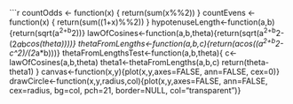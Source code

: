 ```r
countOdds <- function(x) {
  return(sum(x%%2))
}
countEvens <- function(x) {
  return(sum((1+x)%%2))
}
hypotenuseLength<-function(a,b){return(sqrt(a^2+b^2))}
lawOfCosines<-function(a,b,theta){return(sqrt(a^2+b^2-(2*a*b*cos(theta))))}
thetaFromLengths<-function(a,b,c){return(acos((a^2+b^2-c^2)/(2*a*b)))}
thetaFromLengthsTest<-function(a,b,theta){
  c<-lawOfCosines(a,b,theta)
  theta1<-thetaFromLengths(a,b,c)
  return(theta-theta1)
}
canvas<-function(x,y){plot(x,y,axes=FALSE, ann=FALSE, cex=0)}
drawCircle<-function(x,y,radius,col){plot(x,y,axes=FALSE, ann=FALSE, cex=radius, bg=col, pch=21, border=NULL, col="transparent")}